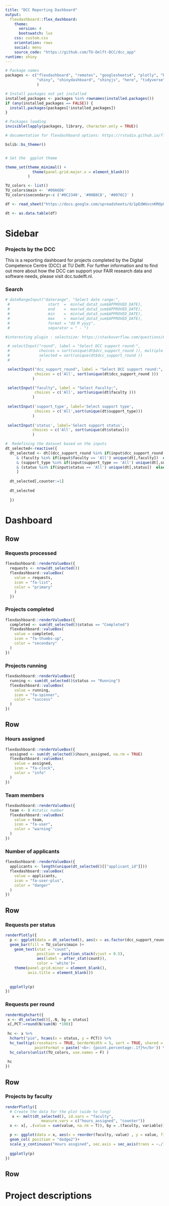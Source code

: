 ```yaml
---
title: "DCC Reporting Dashboard"
output:
  flexdashboard::flex_dashboard:
    theme:
      version: 4
      bootswatch: lux
    css: custom.css
    orientation: rows
    social: menu
    source_code: "https://github.com/TU-Delft-DCC/dcc_app"
runtime: shiny
---
```



```r
# Package names
packages <- c("flexdashboard", "remotes", "googlesheets4", "plotly", "bslib", "data.table", 
              "shiny", "shinydashboard", "shinyjs", "here", "tidyverse", "highcharter"
              )

# Install packages not yet installed
installed_packages <- packages %in% rownames(installed.packages())
if (any(installed_packages == FALSE)) {
  install.packages(packages[!installed_packages])
}

# Packages loading
invisible(lapply(packages, library, character.only = TRUE))

# documentation for flexdashboard options: https://rstudio.github.io/flexdashboard/articles/using.html 

bslib::bs_themer()


# Set the  gpplot theme 

theme_set(theme_minimal() + 
            theme(panel.grid.major.x = element_blank())
          )

TU_colors <- list()
TU_colors$main <- '#00A6D6'
TU_colors$secondary<-c ('#0C2340', '#00B8C8', '#0076C2' )

```


```r
df <- read_sheet("https://docs.google.com/spreadsheets/d/1pEdWUvcnKMdp0KD5XpEhleFqA7hAbDm6VxagN0yTqMU/edit?usp=sharing")

dt <- as.data.table(df)
```

# Sidebar {.sidebar}

### Projects by the DCC

This is a reporting dashboard for projects completed by the Digital Competence Centre (DCC) at TU Delft. For further information and to find out more about how the DCC can support your FAIR research data and software needs, please visit dcc.tudelft.nl. 

### Search
```r
# dateRangeInput("daterange", "Select date range:",
 #                 start  =  min(wd_data3_sum$APPROVED_DATE),
 #                 end    =  max(wd_data3_sum$APPROVED_DATE),
 #                 min    =  min(wd_data3_sum$APPROVED_DATE),
 #                 max    =  max(wd_data3_sum$APPROVED_DATE),
 #                 format = "dd M yyyy",
 #                 separator = " - ")

#interesting plugin : selectsize: https://stackoverflow.com/questions/60831030/shiny-reactive-selectinput-in-r

 # selectInput("round", label = "Select DCC support round:",
 #             choices = sort(unique(dt$dcc_support_round )), multiple = T, 
 #             selected = sort(unique(dt$dcc_support_round )) 
 #             )

 selectInput("dcc_support_round", label = "Select DCC support round:",
             choices = c('All', sort(unique(dt$dcc_support_round )))
            )

 selectInput("faculty", label = "Select Faculty:",
             choices = c('All', sort(unique(dt$faculty )))
            )
 
 selectInput('support_type', label='Select support type', 
             choices = c('All',sort(unique(dt$support_type)))
            ) 
 
 selectInput('status', label='Select support status', 
            choices = c('All', sort(unique(dt$status)))
            )
```


```r
#  Redefining the dataset based on the inputs
dt_selected<-reactive({
  dt_selected <- dt[(dcc_support_round %in% if(input$dcc_support_round == 'All') unique(dt[,dcc_support_round])  else input$dcc_support_round )
     & (faculty %in% if(input$faculty == 'All') unique(dt[,faculty])  else input$faculty )
     & (support_type %in% if(input$support_type == 'All') unique(dt[,support_type])  else input$support_type )
     & (status %in% if(input$status == 'All') unique(dt[,status])  else input$status )
     ]
  
  dt_selected[,counter:=1]
  
  dt_selected
  
  })

```


# Dashboard

## Row

### Requests processed {.value-box}

```r


flexdashboard::renderValueBox({
  requests <- nrow(dt_selected())
  flexdashboard::valueBox(
    value = requests,
    icon = "fa-list",
    color = "primary"
    )
  })
```

### Projects completed {.value-box}

```r
flexdashboard::renderValueBox({
  completed <- sum(dt_selected()$status == "Completed")
  flexdashboard::valueBox(
    value = completed,
    icon = "fa-thumbs-up",
    color = "secondary"
  )
})
```

### Projects running {.value-box}

```r
flexdashboard::renderValueBox({
  running <- sum(dt_selected()$status == "Running")
  flexdashboard::valueBox(
    value = running,
    icon = "fa-spinner",
    color = "success"
  )
})
```

## Row

### Hours assigned {.value-box}

```r
flexdashboard::renderValueBox({
  assigned <- sum(dt_selected()$hours_assigned, na.rm = TRUE)
  flexdashboard::valueBox(
    value = assigned,
    icon = "fa-clock",
    color = "info"
  )
})
```

### Team members {.value-box}

```r
flexdashboard::renderValueBox({
  team <- 8 #static number
  flexdashboard::valueBox(
    value = team,
    icon = "fa-user",
    color = "warning"
  )
})
```

### Number of applicants {.value-box}

```r
flexdashboard::renderValueBox({
  applicants <- length(unique(dt_selected()[["applicant_id"]]))
  flexdashboard::valueBox(
    value = applicants,
    icon = "fa-user-plus",
    color = "danger"
  )
})
```

## Row

### Requests per status 

```r

renderPlotly({
  p <- ggplot(data = dt_selected(), aes(x = as.factor(dcc_support_round))) +
  geom_bar(fill = TU_colors$main )+
    geom_text(stat = "count",
              position = position_stack(vjust = 0.5),
              aes(label = after_stat(count)),
              color = 'white')+
    theme(panel.grid.minor = element_blank(),
          axis.title = element_blank()) 
    
  
  ggplotly(p)
})

```

### Requests per round 

```r

renderHighchart({
 x <- dt_selected()[,.N, by = status]
 x[,PCT:=round(N/sum(N) *100)] 
  
 hc <- x %>%
  hchart("pie", hcaes(x = status, y = PCT)) %>%
  hc_tooltip(crosshairs = TRUE, borderWidth = 5, sort = TRUE, shared = TRUE, table = TRUE,
             pointFormat = paste('<b>: {point.percentage:.1f}%</b>')) %>%
  hc_colors(unlist(TU_colors, use.names = F) )
 
 hc 
})

```

## Row

### Projects by faculty 

```r

renderPlotly({
  # Create the data for the plot (wide to long)
   x <- melt(dt_selected(), id.vars = "faculty",
                measure.vars = c("hours_assigned", "counter"))
  x <- x[, .(value = sum(value, na.rm = T)), by = .(faculty, variable)]

  p <- ggplot(data = x, aes(x = reorder(faculty,-value) , y = value, fill = variable)) +
  geom_col( position = "dodge2")+
  scale_y_continuous("Hours assgined", sec.axis = sec_axis(trans = ~./100, name = "Rainfall (mm)")) 
  
  ggplotly(p)
})

```

## Row  {.tabset}

# Project descriptions

